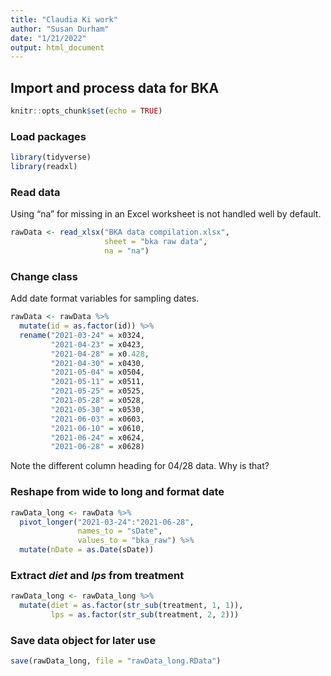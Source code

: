 ```yaml
---
title: "Claudia Ki work"
author: "Susan Durham"
date: "1/21/2022"
output: html_document
---
```


## Import and process data for BKA

```r
knitr::opts_chunk$set(echo = TRUE)
```

### Load packages

```r
library(tidyverse)
library(readxl)
```

### Read data

Using "na" for missing in an Excel worksheet is not handled well 
by default.

```r
rawData <- read_xlsx("BKA data compilation.xlsx",
                     sheet = "bka raw data",
                     na = "na")
```

### Change class

Add date format variables for sampling dates.

```r
rawData <- rawData %>%
  mutate(id = as.factor(id)) %>%
  rename("2021-03-24" = x0324,
         "2021-04-23" = x0423,
         "2021-04-28" = x0.428,
         "2021-04-30" = x0430,
         "2021-05-04" = x0504,
         "2021-05-11" = x0511,
         "2021-05-25" = x0525,
         "2021-05-28" = x0528,
         "2021-05-30" = x0530,
         "2021-06-03" = x0603,
         "2021-06-10" = x0610,
         "2021-06-24" = x0624,
         "2021-06-28" = x0628)
```

Note the different column heading for 04/28 data. Why is that?

### Reshape from wide to long and format date

```r
rawData_long <- rawData %>%
  pivot_longer("2021-03-24":"2021-06-28", 
               names_to = "sDate",
               values_to = "bka_raw") %>%
  mutate(nDate = as.Date(sDate))
```

### Extract _diet_ and _lps_ from treatment

```r
rawData_long <- rawData_long %>%
  mutate(diet = as.factor(str_sub(treatment, 1, 1)),
         lps = as.factor(str_sub(treatment, 2, 2)))
```

### Save data object for later use
```r
save(rawData_long, file = "rawData_long.RData")
```

